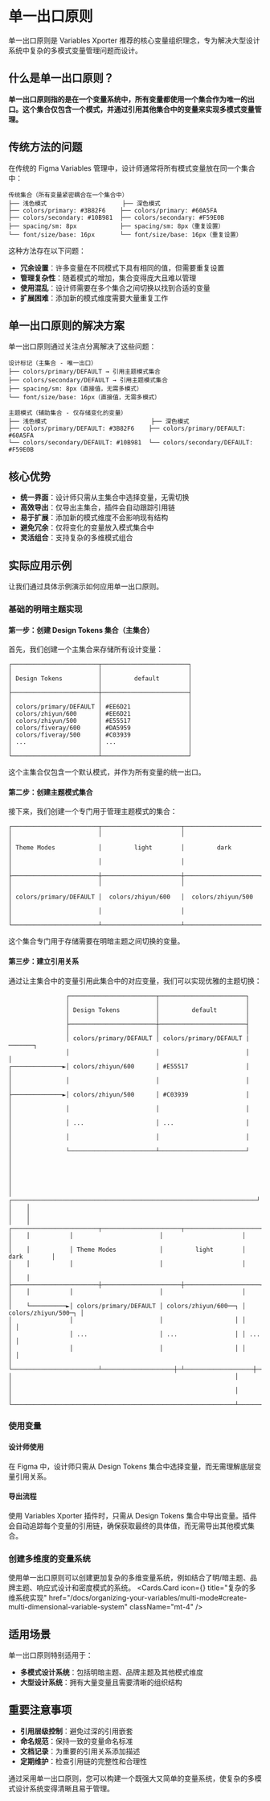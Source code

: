 
# 单一出口原则

单一出口原则是 Variables Xporter 推荐的核心变量组织理念，专为解决大型设计系统中复杂的多模式变量管理问题而设计。

## 什么是单一出口原则？

**单一出口原则指的是在一个变量系统中，所有变量都使用一个集合作为唯一的出口。这个集合仅包含一个模式，并通过引用其他集合中的变量来实现多模式变量管理。**

## 传统方法的问题

在传统的 Figma Variables 管理中，设计师通常将所有模式变量放在同一个集合中：

```
传统集合（所有变量紧密耦合在一个集合中）
├── 浅色模式                     ├── 深色模式
├── colors/primary: #3B82F6    ├── colors/primary: #60A5FA
├── colors/secondary: #10B981  ├── colors/secondary: #F59E0B
├── spacing/sm: 8px            ├── spacing/sm: 8px（重复设置）
└── font/size/base: 16px       └── font/size/base: 16px（重复设置）
```

这种方法存在以下问题：

- **冗余设置**：许多变量在不同模式下具有相同的值，但需要重复设置
- **管理复杂性**：随着模式的增加，集合变得庞大且难以管理
- **使用混乱**：设计师需要在多个集合之间切换以找到合适的变量
- **扩展困难**：添加新的模式维度需要大量重复工作

## 单一出口原则的解决方案

单一出口原则通过关注点分离解决了这些问题：

```
设计标记（主集合 - 唯一出口）
├── colors/primary/DEFAULT → 引用主题模式集合
├── colors/secondary/DEFAULT → 引用主题模式集合  
├── spacing/sm: 8px（直接值，无需多模式）
└── font/size/base: 16px（直接值，无需多模式）

主题模式（辅助集合 - 仅存储变化的变量）
├── 浅色模式                             ├── 深色模式
├── colors/primary/DEFAULT: #3B82F6    ├── colors/primary/DEFAULT: #60A5FA
└── colors/secondary/DEFAULT: #10B981  └── colors/secondary/DEFAULT: #F59E0B
```

## 核心优势

- **统一界面**：设计师只需从主集合中选择变量，无需切换
- **高效导出**：仅导出主集合，插件会自动跟踪引用链
- **易于扩展**：添加新的模式维度不会影响现有结构
- **避免冗余**：仅将变化的变量放入模式集合中
- **灵活组合**：支持复杂的多维模式组合

## 实际应用示例

让我们通过具体示例演示如何应用单一出口原则。

### 基础的明暗主题实现

#### 第一步：创建 Design Tokens 集合（主集合）

首先，我们创建一个主集合来存储所有设计变量：

```
┌────────────────────────┬────────────────────────┐
│                        │                        │
│ Design Tokens          │         default        │
│                        │                        │
├────────────────────────┼────────────────────────┤
│                        │                        │
│ colors/primary/DEFAULT │ #EE6D21                │
│ colors/zhiyun/600      │ #EE6D21                │
│ colors/zhiyun/500      │ #E55517                │
│ colors/fiveray/600     │ #DA5959                │
│ colors/fiveray/500     │ #C03939                │
│ ...                    │ ...                    │
│                        │                        │
└────────────────────────┴────────────────────────┘
```

这个主集合仅包含一个默认模式，并作为所有变量的统一出口。

#### 第二步：创建主题模式集合

接下来，我们创建一个专门用于管理主题模式的集合：

```
┌────────────────────────┬──────────────────────┬─────────────────────┐
│                        │                      │                     │
│ Theme Modes            │         light        │         dark        │
│                        │                      │                     │
├────────────────────────┼──────────────────────┼─────────────────────┤
│                        │                      │                     │
│ colors/primary/DEFAULT │  colors/zhiyun/600   │  colors/zhiyun/500  │
│                        │                      │                     │
└────────────────────────┴──────────────────────┴─────────────────────┘
```

这个集合专门用于存储需要在明暗主题之间切换的变量。

#### 第三步：建立引用关系

通过让主集合中的变量引用此集合中的对应变量，我们可以实现优雅的主题切换：

```
                ┌────────────────────────┬────────────────────────┐
                │                        │                        │
                │ Design Tokens          │         default        │
                │                        │                        │
                ├────────────────────────┼────────────────────────┤
                │                        │                        │
                │ colors/primary/DEFAULT │ colors/primary/DEFAULT |───────┐
                │                        │                        │       │
┌──────────────►│ colors/zhiyun/600      │ #E55517                │       │
│               │                        │                        │       │
├──────────────►│ colors/zhiyun/500      │ #C03939                │       │
│               │                        │                        │       │
│               │ ...                    │ ...                    │       │
│               │                        │                        │       │
│               └────────────────────────┴────────────────────────┘       │
│                                                                         │
│                                                                         │
│    ┌────────────────────────────────────────────────────────────────────┘
│    │
│    │
│    │           ┌────────────────────────┬──────────────────────┬─────────────────────┐
│    │           │                        │                      │                     │
│    │           │ Theme Modes            │         light        │         dark        │
│    │           │                        │                      │                     │
│    │           ├────────────────────────┼──────────────────────┼─────────────────────┤
│    │           │                        │                      │                     │
│    └──────────►│ colors/primary/DEFAULT │ colors/zhiyun/600──┐ │ colors/zhiyun/500─┐ │
│                │                        │                    │ │                   │ │
│                │ ...                    │ ...                │ │ ...               │ │
│                │                        │                    │ │                   │ │
│                └────────────────────────┴────────────────────┼─┴───────────────────┼─┘
│                                                              │                     │
│                                                              │                     │
└──────────────────────────────────────────────────────────────┴─────────────────────┘
```

### 使用变量

#### 设计师使用

在 Figma 中，设计师只需从 Design Tokens 集合中选择变量，而无需理解底层变量引用关系。

#### 导出流程

使用 Variables Xporter 插件时，只需从 Design Tokens 集合中导出变量。插件会自动追踪每个变量的引用链，确保获取最终的具体值，而无需导出其他模式集合。

### 创建多维度的变量系统

使用单一出口原则可以创建更加复杂的多维变量系统，例如结合了明/暗主题、品牌主题、响应式设计和密度模式的系统。
<Cards>
  <Cards.Card
    icon={<Columns3 />}
    title="复杂的多维系统实现"
    href="/docs/organizing-your-variables/multi-mode#create-multi-dimensional-variable-system"
    className="mt-4"
  />
</Cards>

## 适用场景

单一出口原则特别适用于：

- **多模式设计系统**：包括明暗主题、品牌主题及其他模式维度
- **大型设计系统**：拥有大量变量且需要清晰的组织结构

## 重要注意事项

- **引用层级控制**：避免过深的引用嵌套
- **命名规范**：保持一致的变量命名标准
- **文档记录**：为重要的引用关系添加描述
- **定期维护**：检查引用链的完整性和合理性


通过采用单一出口原则，您可以构建一个既强大又简单的变量系统，使复杂的多模式设计系统变得清晰且易于管理。